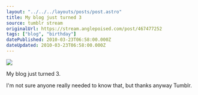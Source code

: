 ```yaml
---
layout: "../../../layouts/posts/post.astro"
title: My blog just turned 3
source: tumblr stream
originalUrl: https://stream.anglepoised.com/post/467477252
tags: ["blog", "birthday"]
datePublished: 2010-03-23T06:58:00.000Z
dateUpdated: 2010-03-23T06:58:00.000Z
---
```


![](/images/notes/467477252.png)

My blog just turned 3.

I'm not sure anyone really needed to know that, but thanks anyway Tumblr.
